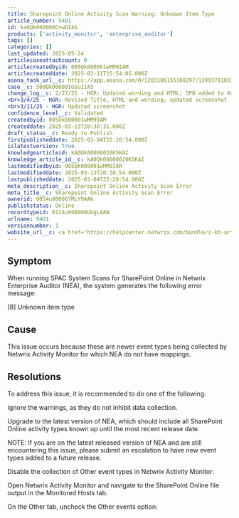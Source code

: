 ```yaml
---
title: Sharepoint Online Activity Scan Warning: Unknown Item Type
article_number: 9401
id: ka0Qk000000CnwDIAS
products: ['activity_monitor', 'enterprise_auditor']
tags: []
categories: []
last_updated: 2025-05-24
articlecaseattachcount: 0
articlecreatedbyid: 005Qk000001wMM9IAM
articlecreateddate: 2025-02-11T15:54:05.000Z
asana_task_url__c: https://app.asana.com/0/1203106155380297/1209378183184415
case__c: 500Qk00000IGSUIIA5
change_log__c: 2/27/25 - HGR: Updated wording and HTML; SPO added to Asana task
<br>3/4/25 - HGR: Revised Title, HTML and wording; updated screenshot
<br>3/11/25 - HGR: Updated screenshot
confidence_level__c: Validated
createdbyid: 005Qk000001wMM9IAM
createddate: 2025-03-13T20:38:31.000Z
draft_status__c: Ready to Publish
firstpublisheddate: 2025-03-04T22:20:54.000Z
islatestversion: True
knowledgearticleid: kA0Qk00000020K5KAI
knowledge_article_id__c: kA0Qk00000020K5KAI
lastmodifiedbyid: 005Qk000001wMM9IAM
lastmodifieddate: 2025-03-13T20:38:54.000Z
lastpublisheddate: 2025-03-04T22:20:54.000Z
meta_description__c: Sharepoint Online Activity Scan Error
meta_title__c: Sharepoint Online Activity Scan Error
ownerid: 0054u000007MiY9AAK
publishstatus: Online
recordtypeid: 0124u000000UUgLAAW
urlname: 9401
versionnumber: 1
website_url__c: <a href="https://helpcenter.netwrix.com/bundle/z-kb-articles-salesforce/page/kA0Qk00000020K5KAI.html" target="_blank">Open in a new window</a>
---
```


## Symptom

When running SPAC System Scans for SharePoint Online in Netwrix Enterprise Auditor (NEA), the system generates the following error message:

[8] Unknown item type

## Cause

This issue occurs because these are newer event types being collected by Netwrix Activity Monitor for which NEA do not have mappings.

## Resolutions

To address this issue, it is recommended to do one of the following:

Ignore the warnings, as they do not inhibit data collection.

Upgrade to the latest version of NEA, which should include all SharePoint Online activity types known up until the most recent release date.

NOTE: If you are on the latest released version of NEA and are still encountering this issue, please submit an escalation to have new event types added to a future release.

Disable the collection of Other event types in Netwrix Activity Monitor:

Open Netwrix Activity Monitor and navigate to the SharePoint Online file output in the Monitored Hosts tab.

On the Other tab, uncheck the Other events option: